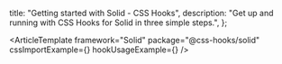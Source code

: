   title: "Getting started with Solid - CSS Hooks",
  description:
    "Get up and running with CSS Hooks for Solid in three simple steps.",
};


<ArticleTemplate
  framework="Solid"
  package="@css-hooks/solid"
  cssImportExample={<CSSImportExample />}
  hookUsageExample={<HookUsageExample />}
/>
